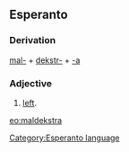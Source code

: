 ==Esperanto==
===Derivation===
[[mal-]] + [[dekstra|dekstr-]] + [[-a]]
===Adjective===
# [[left]].

[[eo:maldekstra]]
[[Category:Esperanto language]]
{{Universala Vortaro}}